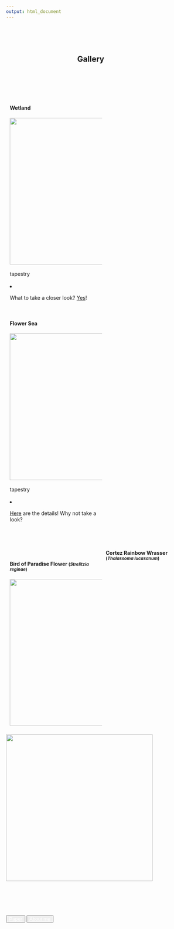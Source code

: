 ```yaml
---
output: html_document
---
```


<style>
.column {
  float: left;
  padding: 10px;
}

.left {
  width: 50%;
}

.right {
  width: 50%;
}

.row:after {
  content: "";
  display: table;
  clear: both;
}

</style>

<br><br><br>

<center>

<h2>Gallery&emsp;&emsp;</h2>

</center>

<br><br><br>

<div class="row">
  <div class="column left">
<h4>Wetland</h4>
![](gallery/Wetland/1.pic_hd.jpg){width=400}
<br><br>
<span class="badge" >tapestry</span>
<br><br>
  <li>
  <p>What to take a closer look? <a href="gallery/tap_wetland.html">Yes</a>!
  </p>
  </li>
  </div>
<div class="column right">
  <h4>Flower Sea</h4>
  ![](gallery/Flower_Sea/cover.jpeg){width=400}
  <br><br>
  <span class="badge" >tapestry</span>
  <br><br>
  <li>
  <p><a href="gallery/tap_flower_sea.html">Here</a> are the details! Why not take a look?</p>
  </li>
  </div>
</div>


<br>

 
<div class="row">
<div class="column left">
<h4>Bird of Paradise Flower
  <small class="text-muted">(_Strelitzia reginae_)</small>
</h4>
![](gallery/BirdOfParadise.jpg){width=400}
</div>
<div row="column right">
<h4>Cortez Rainbow Wrasser
  <small class="text-muted">(*Thalassoma lucasanum*)</small>
</h4>
<br><br><br><br><br><br>
![](gallery/CortezRainbowWrasse.jpg){width=400}
</div>
</div>

<br><br><br>

<div  align="center" id="footer">
  <button type="button" class="btn btn-primary disabled"><a href="paper.html" style="color:white">Paper</a></button>
  <button type="button" class="btn btn-primary disabled"><a href="about_me.html" style="color:white">About me</a></button>
</div>


